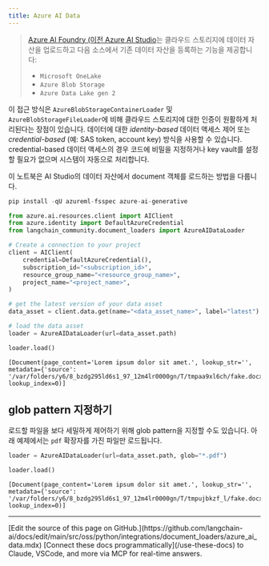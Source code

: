 ```yaml
---
title: Azure AI Data
---
```


>[Azure AI Foundry (이전 Azure AI Studio](https://ai.azure.com/)는 클라우드 스토리지에 데이터 자산을 업로드하고 다음 소스에서 기존 데이터 자산을 등록하는 기능을 제공합니다:
>
>- `Microsoft OneLake`
>- `Azure Blob Storage`
>- `Azure Data Lake gen 2`

이 접근 방식은 `AzureBlobStorageContainerLoader` 및 `AzureBlobStorageFileLoader`에 비해 클라우드 스토리지에 대한 인증이 원활하게 처리된다는 장점이 있습니다. 데이터에 대한 *identity-based* 데이터 액세스 제어 또는 *credential-based* (예: SAS token, account key) 방식을 사용할 수 있습니다. credential-based 데이터 액세스의 경우 코드에 비밀을 지정하거나 key vault를 설정할 필요가 없으며 시스템이 자동으로 처리합니다.

이 노트북은 AI Studio의 데이터 자산에서 document 객체를 로드하는 방법을 다룹니다.

```python
pip install -qU azureml-fsspec azure-ai-generative
```

```python
from azure.ai.resources.client import AIClient
from azure.identity import DefaultAzureCredential
from langchain_community.document_loaders import AzureAIDataLoader
```

```python
# Create a connection to your project
client = AIClient(
    credential=DefaultAzureCredential(),
    subscription_id="<subscription_id>",
    resource_group_name="<resource_group_name>",
    project_name="<project_name>",
)
```

```python
# get the latest version of your data asset
data_asset = client.data.get(name="<data_asset_name>", label="latest")
```

```python
# load the data asset
loader = AzureAIDataLoader(url=data_asset.path)
```

```python
loader.load()
```

```output
[Document(page_content='Lorem ipsum dolor sit amet.', lookup_str='', metadata={'source': '/var/folders/y6/8_bzdg295ld6s1_97_12m4lr0000gn/T/tmpaa9xl6ch/fake.docx'}, lookup_index=0)]
```

## glob pattern 지정하기

로드할 파일을 보다 세밀하게 제어하기 위해 glob pattern을 지정할 수도 있습니다. 아래 예제에서는 `pdf` 확장자를 가진 파일만 로드됩니다.

```python
loader = AzureAIDataLoader(url=data_asset.path, glob="*.pdf")
```

```python
loader.load()
```

```output
[Document(page_content='Lorem ipsum dolor sit amet.', lookup_str='', metadata={'source': '/var/folders/y6/8_bzdg295ld6s1_97_12m4lr0000gn/T/tmpujbkzf_l/fake.docx'}, lookup_index=0)]
```

---

<Callout icon="pen-to-square" iconType="regular">
    [Edit the source of this page on GitHub.](https://github.com/langchain-ai/docs/edit/main/src/oss/python/integrations/document_loaders/azure_ai_data.mdx)
</Callout>
<Tip icon="terminal" iconType="regular">
    [Connect these docs programmatically](/use-these-docs) to Claude, VSCode, and more via MCP for    real-time answers.
</Tip>
